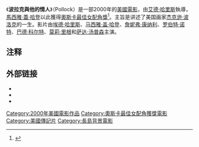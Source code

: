 {{noteTA
|T=zh-cn:波拉克與他的情人;zh-hk:筆羈人生;zh-tw:波拉克與他的情人;
|G1=Movie
|1=zh-cn:波拉克與他的情人;zh-hk:筆羈人生;zh-tw:波拉克與他的情人;
|2=zh:馬西雅·蓋·哈登;zh-cn:马西娅·盖伊·哈登;zh-tw:瑪西亞·蓋·哈登;zh-hk:瑪茜亞·姬·韓頓;
|3=zh-cn:艾德·哈里斯;zh-tw:艾德·哈里斯;zh-hk:艾·夏里斯;
}}
《'''波拉克與他的情人'''》（Pollock）是一部2000年的[[美國|美國]][[電影|電影]]，由[[艾德·哈里斯|艾德·哈里斯]]執導，[[馬西雅·蓋·哈登|馬西雅·蓋·哈登]]以此獲得[[奧斯卡最佳女配角獎|奧斯卡最佳女配角獎]]<ref name="award">{{Cite web |url=http://www.imdb.com/title/tt0183659/awards |title=IMDB awards |access-date=2014-10-19 |archive-date=2016-12-21 |archive-url=https://web.archive.org/web/20161221151247/http://www.imdb.com/title/tt0183659/awards |dead-url=no }}</ref>。主旨是讲述了美国画家[[杰克逊·波洛克|杰克逊·波洛克]]的一生。影片由[[埃德·哈里斯|埃德·哈里斯]]、[[马西雅·盖·哈登|马西雅·盖·哈登]]、[[詹妮弗·康纳利|詹妮弗·康纳利]]、[[罗伯特·诺特|罗伯特·诺特]]、[[巴德·科尔特|巴德·科尔特]]、[[莫莉·里根|莫莉·里根]]和[[萨达·汤普森|萨达·汤普森]]主演。

== 注释 ==

{{Reflist|2}}

==外部链接 ==
* {{IMDb title|0183659|Pollock}}
* {{Allmovie title|220936|Pollock}}
* {{mojo title|pollock|Pollock}}

{{DEFAULTSORT:Pollock}}
[[Category:2000年美國電影作品|Category:2000年美國電影作品]]
[[Category:奧斯卡最佳女配角獲獎電影|Category:奧斯卡最佳女配角獲獎電影]]
[[Category:美國傳記片|Category:美國傳記片]]
[[Category:長島背景電影|Category:長島背景電影]]